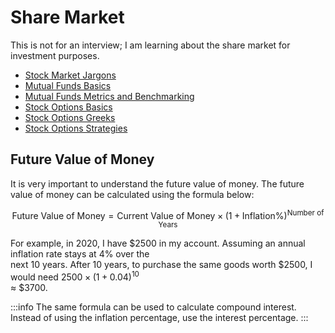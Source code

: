 # Share Market

This is not for an interview; I am learning about the share market for investment purposes.

- <a href="/share-market/stock-market-jargons">Stock Market Jargons</a>
- <a href="/share-market/mutual-funds-basics">Mutual Funds Basics</a>
- <a href="/share-market/mutual-funds-metrics-and-benchmarking">Mutual Funds Metrics and Benchmarking</a>
- <a href="/share-market/stock-options-basics">Stock Options Basics</a>
- <a href="/share-market/stock-options-greeks">Stock Options Greeks</a>
- <a href="/share-market/stock-options-strategies">Stock Options Strategies</a>

## Future Value of Money

It is very important to understand the future value of money. The future value of money can be calculated using the formula below: 

$$
\text{Future Value of Money} = \text{Current Value of Money} \times (1 + \text{Inflation} \%)^\text{Number of Years}
$$

For example, in $2020$, I have \$$2500$ in my account. Assuming an annual inflation rate stays at $4\%$ over the \
next $10$ years. After $10$ years, to purchase the same goods worth \$$2500$, I would need $2500 \times (1 + 0.04)^{10}$ \
 $\approx$ \$$3700$.

:::info
The same formula can be used to calculate compound interest. Instead of using the inflation percentage, use the interest percentage.
:::